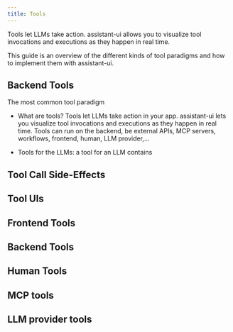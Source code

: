 ```yaml
---
title: Tools
---
```


Tools let LLMs take action. assistant-ui allows you to visualize tool invocations and executions as they happen in real time.

This guide is an overview of the different kinds of tool paradigms and how to implement them with assistant-ui.

## Backend Tools

The most common tool paradigm 




- What are tools? Tools let LLMs take action in your app. assistant-ui lets you visualize tool invocations and executions as they happen in real time. Tools can run on the backend, be external APIs, MCP servers, workflows, frontend, human, LLM provider,...

- Tools for the LLMs: a tool for an LLM contains

## Tool Call Side-Effects

## Tool UIs

## Frontend Tools

## Backend Tools

## Human Tools

## MCP tools

## LLM provider tools
